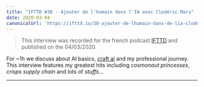 ```yaml
---
title: "IFTTD #30 - Ajouter de l'humain dans l'IA avec Clodéric Mars"
date: 2020-03-04
canonicalUrl: 'https://ifttd.io/30-ajouter-de-lhumain-dans-de-lia-cloderic-mars/'
---
```



> This interview was recorded for the french podcast [IFTTD](https://ifttd.io/)
> and published on the 04/03/2020.

For ~1h we discuss about AI basics, [craft ai](https://www.craft.ai) and my
professional journey. This interview features my greatest hits including
_cosmonaut princesses_, _crisps supply chain_ and lots of _stuffs_...

---

<Audio
  title="IFTTD #30 - Ajouter de l'humain dans l'IA avec Clodéric Mars"
  src="https://rss.art19.com/episodes/374ccbfb-5ddb-4410-ad7a-d35ad09973e3.mp3"
  href="https://ifttd.io/30-ajouter-de-lhumain-dans-de-lia-cloderic-mars/"
/>
